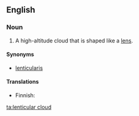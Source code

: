 ==English==

===Noun===
{{wikipedia}}
{{en-noun|head=[[lenticular]] [[cloud]]}}

# {{context|meteorology|lang=en}} A high-altitude cloud that is shaped like a [[lens]].

====Synonyms====
*[[lenticularis]]

====Translations====
{{trans-top|type of cloud}}
*Finnish: {{t|fi|mantelipilvi}}
{{trans-mid}}
{{trans-bottom}}

[[ta:lenticular cloud]]